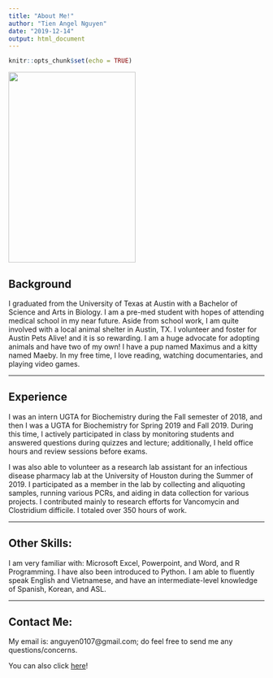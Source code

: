 ```yaml
---
title: "About Me!"
author: "Tien Angel Nguyen"
date: "2019-12-14"
output: html_document
---
```


```r
knitr::opts_chunk$set(echo = TRUE)
```

![](/./resume_files/angel.jpg){width=250px height=375px}

## Background

I graduated from the University of Texas at Austin with a Bachelor of Science and Arts in Biology. I am a pre-med student with hopes of attending medical school in my near future. Aside from school work, I am quite involved with a local animal shelter in Austin, TX. I volunteer and foster for Austin Pets Alive! and it is so rewarding. I am a huge advocate for adopting animals and have two of my own! I have a pup named Maximus and a kitty named Maeby. In my free time, I love reading, watching documentaries, and playing video games. 

---

## Experience

I was an intern UGTA for Biochemistry during the Fall semester of 2018, and then I was a UGTA for Biochemistry for Spring 2019 and Fall 2019. During this time, I actively participated in class by monitoring students and answered questions during quizzes and lecture; additionally, I held office hours and review sessions before exams. 

I was also able to volunteer as a research lab assistant for an infectious disease pharmacy lab at the University of Houston during the Summer of 2019. I participated as a member in the lab by collecting and aliquoting samples, running various PCRs, and aiding in data collection for various projects. I contributed mainly to research efforts for Vancomycin and Clostridium difficile. I totaled over 350 hours of work.

---

## Other Skills:

I am very familiar with: Microsoft Excel, Powerpoint, and Word, and R Programming. I have also been introduced to Python.
I am able to fluently speak English and Vietnamese, and have an intermediate-level knowledge of Spanish, Korean, and ASL. 

---

## Contact Me:

My email is: anguyen0107@gmail.com; do feel free to send me any questions/concerns. 

You can also click <a href="mailto:{{ anguyen0107@gmail.com }}">here</a>!



